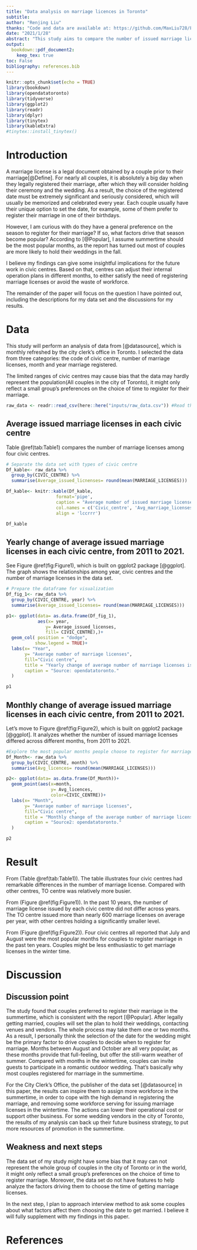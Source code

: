 ```yaml
---
title: "Data analysis on marriage licences in Toronto"
subtitle: 
author: "Renjing Liu"
thanks: "Code and data are available at: https://github.com/MaxLiu728/First_Paper.git"
date: "2021/1/28"
abstract: "This study aims to compare the number of issued marriage licenses in each civic centre of city of Toronto.I get the data from opendatatoronto[@datasource]. After the analysis, I find the result showed couples in city of Toronto preferred to registor for their marriage in the summer time. My findings can back up the city's operational requirements and guide some business functions, to meet the intentions of the publisher for this data set."
output:
  bookdown::pdf_document2:
    keep_tex: true
toc: False
bibliography: references.bib
---
```


```r
knitr::opts_chunk$set(echo = TRUE)
library(bookdown)
library(opendatatoronto)
library(tidyverse)
library(ggplot2)
library(readr)
library(dplyr)
library(tinytex)
library(kableExtra)
#tinytex::install_tinytex()
```

\newpage

# Introduction
A marriage license is a legal document obtained by a couple prior to their marriage[@Define]. For nearly all couples, it is absolutely a big day when they legally registered their marriage, after which they will consider holding their ceremony and the wedding. As a result, the choice of the registered date must be extremely significant and seriously considered, which will usually be memorized and celebrated every year. Each couple usually have their unique option to set the date, for example, some of them prefer to register their marriage in one of their birthdays. 

However, I am curious with do they have a general preference on the season to register for their marriage? If so, what factors drive that season become popular? According to [@Popular], I assume summertime should be the most popular months, as the report has turned out most of couples are more likely to hold their weddings in the fall. 

I believe my findings can give some insightful implications for the future work in civic centres. Based on that, centres can adjust their internal operation plans in different months, to either satisfy the need of registering marriage licenses or avoid the waste of workforce.

The remainder of the paper will focus on the question I have pointed out, including the descriptions for my data set and the discussions for my results. 


# Data
This study will perform an analysis of data from [@datasource], which is monthly refreshed by the city clerk's office in Toronto. I selected the data from three categories: the code of civic centre, number of marriage licenses, month and year marriage registered. 

The limited ranges of civic centres may cause bias that the data may hardly represent the population(All couples in the city of Toronto), it might only reflect a small group's preferences on the choice of time to register for their marriage. 

```r
raw_data <- readr::read_csv(here::here("inputs/raw_data.csv")) #Read the raw data, which has been tidied in my r script.
```


## Average issued marriage licenses in each civic centre

Table \@ref(tab:Table1) compares the number of marriage licenses among four civic centres. 

```r
# Separate the data set with types of civic centre
Df_kable<- raw_data %>%
  group_by(CIVIC_CENTRE) %>%
  summarise(Average_issued_licnenses= round(mean(MARRIAGE_LICENSES)))

Df_kable<- knitr::kable(Df_kable, 
                   format='pipe', 
                   caption = "Average number of issued marriage licenses",
                   col.names = c('Civic_centre', 'Avg_marriage_licenses'),
                   align = 'lccrrr')

Df_kable
```


## Yearly change of average issued marriage licenses in each civic centre, from 2011 to 2021.

See Figure \@ref(fig:Figure1), which is built on ggplot2 package [@ggplot]. The graph shows the relationships among year, civic centres and the number of marriage licenses in the data set. 

```r
# Prepare the dataframe for visualization
Df_fig_1<- raw_data %>%
  group_by(CIVIC_CENTRE, year) %>%
  summarise(Average_issued_licenses= round(mean(MARRIAGE_LICENSES)))

p1<- ggplot(data= as.data.frame(Df_fig_1),
            aes(x= year, 
               y= Average_issued_licenses, 
               fill= CIVIC_CENTRE),)+
  geom_col( position = "dodge",
           show.legend = TRUE)+
  labs(x= "Year",
       y= "Average number of marriage licenses",
       fill="Civic centre",
       title = "Yearly change of average number of marriage licenses issued in each civic centre",
       caption = "Source: opendatatoronto."
  )

p1
```


## Monthly change of average issued marriage licenses in each civic centre, from 2011 to 2021.

Let's move to Figure \@ref(fig:Figure2), which is built on ggplot2 package [@ggplot]. It analyzes whether the number of issued marriage licenses differed across different months, from 2011 to 2021.

```r
#Explore the most popular months people choose to register for marriage licenses
Df_Month<- raw_data %>%
  group_by(CIVIC_CENTRE, month) %>%
  summarise(Avg_licences= round(mean(MARRIAGE_LICENSES)))

p2<- ggplot(data= as.data.frame(Df_Month))+
  geom_point(aes(x=month, 
                 y= Avg_licences, 
                 color=CIVIC_CENTRE))+
  labs(x= "Month",
       y= "Average number of marriage licenses",
       fill="Civic centre",
       title = "Monthly change of the average number of marriage licenses",
       caption = "Source2: opendatatoronto."
  )

p2
```

\newpage

# Result

From (Table \@ref(tab:Table1)). The table illustrates four civic centres had remarkable differences in the number of marriage license. Compared with other centres, TO centre was relatively more busier. 

From (Figure \@ref(fig:Figure1)). In the past 10 years, the number of marriage license issued by each civic centre did not differ across years. The TO centre issued more than nearly 600 marriage licenses on average per year, with other centres holding a significantly smaller level.

From (Figure \@ref(fig:Figure2)). Four civic centres all reported that July and August were the most popular months for couples to register marriage in the past ten years. Couples might be less enthusiastic to get marriage licenses in the winter time.  

# Discussion

## Discussion point
The study found that couples preferred to register their marriage in the summertime, which is consistent with the report [@Popular]. After legally getting married, couples will set the plan to hold their weddings, contacting venues and vendors. The whole process may take them one or two months. As a result, I personally think the selection of the date for the wedding might be the primary factor to drive couples to decide when to register for marriage. Months between August and October are all very popular, as these months provide that full-feeling, but offer the still-warm weather of summer. Compared with months in the wintertime, couples can invite guests to participate in a romantic outdoor wedding. That's basically why most couples registered for marriage in the summertime.

For the City Clerk's Office, the publisher of the data set [@datasource] in this paper, the results can inspire them to assign more workforce in the summertime, in order to cope with the high demand in registering the marriage, and removing some workforce serving for issuing marriage licenses in the wintertime. The actions can lower their operational cost or support other business. For some wedding vendors in the city of Toronto, the results of my analysis can back up their future business strategy, to put more resources of promotion in the summertime. 

## Weakness and next steps
The data set of my study might have some bias that it may can not represent the whole group of couples in the city of Toronto or in the world, it might only reflect a small group's preferences on the choice of time to register marriage. Moreover, the data set do not have features to help analyze the factors driving them to choose the time of getting marriage licenses. 

In the next step, I plan to approach interview method to ask some couples about what factors affect them choosing the date to get married. I believe it will fully supplement with my findings in this paper.

\newpage

# References

